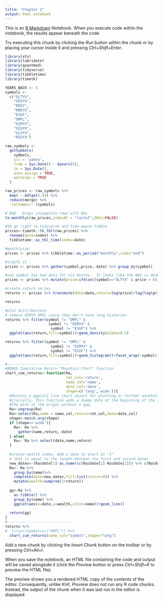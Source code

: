 ```yaml
---
title: "Chapter 2"
output: html_notebook
---
```


This is an [R Markdown](http://rmarkdown.rstudio.com) Notebook. When you execute code within the notebook, the results appear beneath the code. 

Try executing this chunk by clicking the *Run* button within the chunk or by placing your cursor inside it and pressing *Ctrl+Shift+Enter*. 

```r
library(xts)
library(lubridate)
library(quantmod)
library(tidyverse)
library(tibbletime)
library(timetk)

YEARS_BACK <- 5
symbols <-
  c("OLTYX",
    "OEGYX",
    "RDIV",
    "RMUYX",
    "ESGF",
    "OMFL",
    "OIMYX",
    "OIGYX",
    "GLVYX",
    "MIGYX")

raw_symbols <-
  getSymbols(
    symbols,
    src = 'yahoo',
    from = Sys.Date() - dyears(5),
    to = Sys.Date(),
    auto.assign = TRUE,
    warnings = TRUE
  )

raw_prices <- raw_symbols %>%
  map( ~ Ad(get(.))) %>%
  reduce(merge) %>%
  `colnames<-`(symbols)
```

```r
# BAD.  Drops incomplete rows with NAs
to.monthly(raw_prices,indexAt = "lastof",OHLC=FALSE)
```
```r

#SO go right to tidyverse and time-aware tibble
prices<-timetk::tk_tbl(raw_prices) %>%
  rename(date=index) %>% 
  tibbletime::as_tbl_time(index=date) 

#monthlyize
prices <- prices %>% tibbletime::as_period("monthly",side="end")

#tidyfy it
prices <- prices %>% gather(symbol,price,-date) %>% group_by(symbol)

#one symbol has bad data for six months.  It looks like the NAV is doubled. Fix.
prices <- prices %>% mutate(price=ifelse((symbol=="OLTYX" & price > 6),price/2,price))

#create return series
returns <- prices %>% transmute(date=date,return=log(price)/lag(log(price))-1) %>% slice(-1)

returns
```

```r
#plot distributions
# remove OIMYX OMFL since they don't have long histories
returns %>% filter(symbol != "OMFL" &  
                    symbol != "OIMYX" &
                     symbol != "ESGF") %>% 
  ggplot(aes(return,fill=symbol))+geom_density(alpha=0.5)

returns %>% filter(symbol != "OMFL" &  
                     symbol != "OIMYX" &
                     symbol != "ESGF") %>% 
  ggplot(aes(return,fill=symbol))+geom_histogram()+facet_wrap(~symbol)

#-----------------------------
#BONUS Cumulative Return "Mountain Chart" function
chart_cum_returns<-function(Ra, 
                            ret_col='return',
                            name_col='name',
                            date_col='date',
                            shape=c('long','wide')){
  #Returns a ggplot2 line chart object for plotting or further annotation
  #Crucially, this function adds a dummy date at the beginning of the series to start.
  #the plot at the origin without a gap.
  Ra<-ungroup(Ra)
  Ra<-select(Ra,name = name_col,return=ret_col,date=date_col)
  shape<-match.arg(shape)
  if (shape=='wide'){
    Ra<- Ra %>%
      gather(name,return,-date)
  } else{
    Ra<- Ra %>% select(date,name,return)
  }
  
  #create wealth index. Add a date to start at "1"
  # that is equal to the length between the first and second dates
  new_dates<-(Ra$date[1]-as.numeric(Ra$date[2]-Ra$date[1])) %>% c(Ra$date)
  Ra<- Ra %>% 
    group_by(name)%>% 
    complete(date=new_dates,fill=list(return=0)) %>% 
    mutate(wealth=cumprod(1+return))
  
  gg<-Ra %>% 
    as.tibble() %>% 
    group_by(name) %>% 
    ggplot(aes(x=date,y=wealth,color=name))+geom_line()
  
  return(gg) 
}
#-----------------------------
returns %>% 
#  filter(symbol==c("OMFL")) %>%
  chart_cum_returns(name_col="symbol",shape="long")  
```

Add a new chunk by clicking the *Insert Chunk* button on the toolbar or by pressing *Ctrl+Alt+I*.

When you save the notebook, an HTML file containing the code and output will be saved alongside it (click the *Preview* button or press *Ctrl+Shift+K* to preview the HTML file).

The preview shows you a rendered HTML copy of the contents of the editor. Consequently, unlike *Knit*, *Preview* does not run any R code chunks. Instead, the output of the chunk when it was last run in the editor is displayed.
